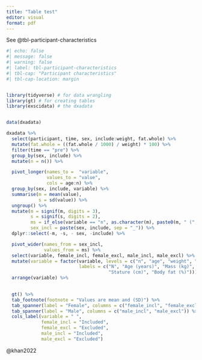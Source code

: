 ```yaml
---
title: "Table test"
editor: visual
format: pdf
---
```


See @tbl-participant-characteristics

```r
#| echo: false
#| message: false
#| warning: false
#| label: tbl-participant-characteristics
#| tbl-cap: "Participant characteristics"
#| tbl-cap-location: margin


library(tidyverse) # for data wrangling
library(gt) # for creating tables
library(exscidata) # the dxadata


data(dxadata)

dxadata %>%
  select(participant, time, sex, include:weight, fat.whole) %>%
  mutate(fat.whole = ((fat.whole / 1000) / weight) * 100) %>%
  filter(time == "pre") %>%
  group_by(sex, include) %>%
  mutate(n = n()) %>%

  pivot_longer(names_to =  "variable", 
               values_to = "value", 
               cols = age:n) %>%
  group_by(sex, include, variable) %>%
  summarise(m = mean(value), 
            s = sd(value)) %>%
  ungroup() %>%
  mutate(m = signif(m, digits = 3), 
         s = signif(s, digits = 2), 
         ms = if_else(variable == "n", as.character(m), paste0(m, " (", s, ")")), 
         sex_incl = paste(sex, include, sep = "_")) %>%
  dplyr::select(-m, -s, - sex, -include) %>%

  pivot_wider(names_from = sex_incl, 
              values_from = ms) %>%
  select(variable, female_incl, female_excl, male_incl, male_excl) %>%
  mutate(variable = factor(variable, levels = c("n", "age", "weight", "height", "fat.whole"), 
                           labels = c("N", "Age (years)", "Mass (kg)", 
                                      "Stature (cm)", "Body fat (%)"))) %>%
  arrange(variable) %>%
  

  gt() %>%
  tab_footnote(footnote = "Values are mean and (SD)") %>%
  tab_spanner(label = "Female", columns = c("female_incl", "female_excl")) %>%
  tab_spanner(label = "Male", columns = c("male_incl", "male_excl")) %>%
  cols_label(variable = " ",
             female_incl = "Included", 
             female_excl = "Excluded", 
             male_incl = "Included", 
             male_excl = "Excluded") 


```

@khan2022
